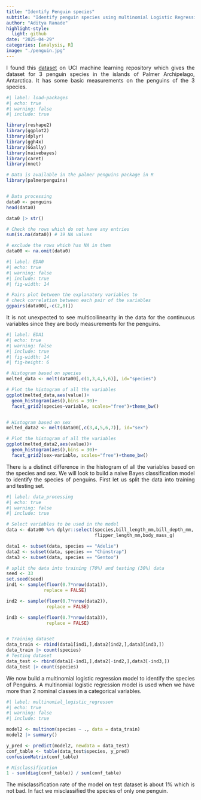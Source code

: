 ```yaml
---
title: "Identify Penguin species"
subtitle: "Identify penguin species using multinomial Logistic Regression"
author: "Aditya Ranade"
highlight-style:
  light: github
date: "2025-04-29"
categories: [analysis, R]
image: "./penguin.jpg"
---
```


::: {style="text-align: justify"}
I found this [dataset](https://archive.ics.uci.edu/dataset/690/palmer+penguins-3) on UCI machine learning repository which gives the dataset for 3 penguin species in the islands of Palmer Archipelago, Antarctica. It has some basic measurements on the penguins of the 3 species.
:::

```r
#| label: load-packages
#| echo: true
#| warning: false
#| include: true

library(reshape2)
library(ggplot2)
library(dplyr)
library(ggh4x)
library(GGally)
library(naivebayes)
library(caret)
library(nnet)

# Data is available in the palmer penguins package in R
library(palmerpenguins)


# Data processing
data0 <- penguins
head(data0)

data0 |> str()

# Check the rows which do not have any entries
sum(is.na(data0)) # 19 NA values

# exclude the rows which has NA in them
data00 <- na.omit(data0)

```

```r
#| label: EDA0
#| echo: true
#| warning: false
#| include: true
#| fig-width: 14

# Pairs plot between the explanatory variables to 
# check correlation between each pair of the variables
ggpairs(data00[,-c(2,8)])
```

::: {style="text-align: justify"}
It is not unexpected to see multicollinearity in the data for the continuous variables since they are body measurements for the penguins.
:::

```r
#| label: EDA1
#| echo: true
#| warning: false
#| include: true
#| fig-width: 14
#| fig-height: 6

# Histogram based on species
melted_data <- melt(data00[,c(1,3,4,5,6)], id="species")

# Plot the histogram of all the variables
ggplot(melted_data,aes(value))+
  geom_histogram(aes(),bins = 30)+
  facet_grid2(species~variable, scales="free")+theme_bw()


# Histogram based on sex
melted_data2 <- melt(data00[,c(3,4,5,6,7)], id="sex")

# Plot the histogram of all the variables
ggplot(melted_data2,aes(value))+
  geom_histogram(aes(),bins = 30)+
  facet_grid2(sex~variable, scales="free")+theme_bw()
```

::: {style="text-align: justify"}
There is a distinct difference in the histogram of all the variables based on the species and sex. We will look to build a naive Bayes classification model to identify the species of penguins. First let us split the data into training and testing set.
:::

```r
#| label: data_processing
#| echo: true
#| warning: false
#| include: true

# Select variables to be used in the model
data <- data00 %>% dplyr::select(species,bill_length_mm,bill_depth_mm,
                                 flipper_length_mm,body_mass_g)

data1 <- subset(data, species == "Adelie")
data2 <- subset(data, species == "Chinstrap")
data3 <- subset(data, species == "Gentoo")

# split the data into training (70%) and testing (30%) data
seed <- 33
set.seed(seed)
ind1 <- sample(floor(0.7*nrow(data1)),
              replace = FALSE)

ind2 <- sample(floor(0.7*nrow(data2)),
               replace = FALSE)

ind3 <- sample(floor(0.7*nrow(data3)),
               replace = FALSE)


# Training dataset
data_train <- rbind(data1[ind1,],data2[ind2,],data3[ind3,])
data_train |> count(species)
# Testing dataset
data_test <- rbind(data1[-ind1,],data2[-ind2,],data3[-ind3,])
data_test |> count(species)

```

::: {style="text-align: justify"}
We now build a multinomial logistic regression model to identify the species of Penguins. A multinomial logistic regression model is used when we have more than 2 nominal classes in a categorical variables.
:::

```r
#| label: multinomial_logistic_regresson
#| echo: true
#| warning: false
#| include: true

model2 <- multinom(species ~ ., data = data_train) 
model2 |> summary()

y_pred <- predict(model2, newdata = data_test)
conf_table <- table(data_test$species, y_pred)
confusionMatrix(conf_table)

# Misclassification
1 - sum(diag(conf_table)) / sum(conf_table)
```

::: {style="text-align: justify"}
The misclassification rate of the model on test dataset is about 1% which is not bad. In fact we misclassified the species of only one penguin.
:::
